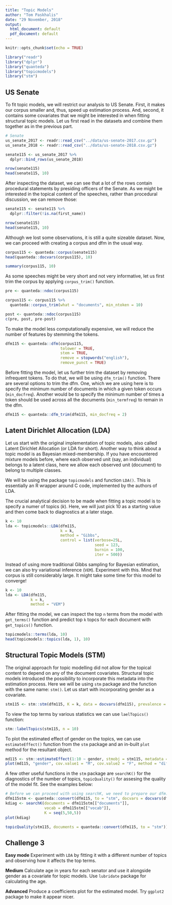 ```yaml
---
title: "Topic Models"
author: "Tom Paskhalis"
date: "29 November, 2018"
output:
  html_document: default
  pdf_document: default
---
```


```r
knitr::opts_chunk$set(echo = TRUE)
```

```r
library("readr")
library("dplyr")
library("quanteda")
library("topicmodels")
library("stm")
```

## US Senate

To fit topic models, we will restrict our analysis to US Senate. First, it makes
our corpus smaller and, thus, speed up estimation process. And, second, it
contains some covariates that we might be interested in when fitting structural
topic models. Let us first read in the datasets and combine them together as
in the previous part.

```r
# Senate
us_senate_2017 <- readr::read_csv("../data/us-senate-2017.csv.gz")
us_senate_2018 <- readr::read_csv("../data/us-senate-2018.csv.gz")

senate115 <- us_senate_2017 %>%
  dplyr::bind_rows(us_senate_2018)

nrow(senate115)
head(senate115, 10)
```

After inspecting the dataset, we can see that a lot of the rows contain procedural
statements by presiding officers of the Senate. As we might be interested in the
topical content of the speeches, rather than procedural discussion, we can remove
those:

```r
senate115 <- senate115 %>%
  dplyr::filter(!is.na(first_name))

nrow(senate115)
head(senate115, 10)
```

Although we lost some observations, it is still a quite sizeable dataset. Now,
we can proceed with creating a corpus and dfm in the usual way.

```r
corpus115 <- quanteda::corpus(senate115)
head(quanteda::docvars(corpus115), 10)
```

```r
summary(corpus115, 10)
```

As some speeches might be very short and not very informative, let us first trim
the corpus by applying `corpus_trim()` function.

```r
pre <- quanteda::ndoc(corpus115)

corpus115 <- corpus115 %>%
  quanteda::corpus_trim(what = "documents", min_ntoken = 10)

post <- quanteda::ndoc(corpus115)
c(pre, post, pre-post)
```

To make the model less computationally expensive, we will reduce the number of
features by stemming the tokens.

```r
dfm115 <- quanteda::dfm(corpus115,
                        tolower = TRUE,
                        stem = TRUE,
                        remove = stopwords("english"),
                        remove_punct = TRUE)
```

Before fitting the model, let us further trim the dataset by removing infrequent
tokens. To do that, we will be using `dfm_trim()` function. There are several
options to trim the dfm. One, which we are using here is to specify the
minimum number of documents in which a given token occurs (`min_docfreq`).
Another would be to specify the minimum number of times a token should be used
across all the documents (`min_termfreq`) to remain in the dfm.

```r
dfm115 <- quanteda::dfm_trim(dfm115, min_docfreq = 2)
```

## Latent Dirichlet Allocation (LDA)

Let us start with the original implementation of topic models, also called
Latent Dirichlet Allocation (or LDA for short). Another way to think about a
topic model is as Bayesian mixed-membership. If you have encountered mixture
models before, where each observed unit (say, an individual) belongs to a latent
class, here we allow each observed unit (document) to belong to multiple 
classes.

We will be using the package `topicmodels` and function `LDA()`. This is
essentially an R wrapper around C code, implemented by the authors of LDA.

The crucial analytical decision to be made when fitting a topic model is to
specify a numer of topics ($k$). Here, we will just pick 10 as a starting value
and then come back to diagnostics at a later stage.

```r
k <- 10
lda <- topicmodels::LDA(dfm115,
                        k = k,
                        method = "Gibbs",
                        control = list(verbose=25L,
                                       seed = 123,
                                       burnin = 100,
                                       iter = 500))
```

Instead of using more traditional Gibbs sampling for Bayesian estimation, we
can also try variational inference (`VEM`). Experiment with this. Mind that
corpus is still considerably large. It might take some time for this model
to converge!

```r
k <- 10
lda <- LDA(dfm115,
           k = k,
           method = "VEM")
```

After fitting the model, we can inspect the top `n` terms from the model with
`get_terms()` function and predict top `k` topcs for each document with
`get_topics()` function.

```r
topicmodels::terms(lda, 10)
head(topicmodels::topics(lda, 1), 10)
```

## Structural Topic Models (STM)

The original approach for topic modelling did not allow for the topical content
to depend on any of the document covariates. Structural topic models introduced
the possibility to incorporate this metadata into the estimation process. Here
we will be using `stm` package and the function with the same name: `stm()`. 
Let us start with incorporating gender as a covariate.

```r
stm115 <- stm::stm(dfm115, K = k, data = docvars(dfm115), prevalence = ~ gender)
```

To view the top terms by various statistics we can use `laelTopics()` function:

```r
stm::labelTopics(stm115, n = 10)
```

To plot the estimated effect of gender on the topics, we can use `estimateEffect()`
function from the `stm` package and an in-built `plot` method for the resultant
object.

```r
md115 <- stm::estimateEffect(1:10 ~ gender, stmobj = stm115, metadata = docvars(dfm115))
plot(md115, "gender", cov.value1 = "M", cov.value2 = "F", method = "difference")
```

A few other useful functions in the `stm` package are `searchK()` for the diagnostics
of the number of topics, `topicQuality()` for assesing the quality of the model fit.
See the examples below:

```r
# Before we can proceed with using searchK, we need to prepare our dfm.
dfm115stm <- quanteda::convert(dfm115, to = "stm", docvars = docvars(dfm115))
kdiag <- searchK(documents = dfm115stm[["documents"]],
                 vocab = dfm115stm[["vocab"]],
                 K = seq(5,50,5))
plot(kdiag)

topicQuality(stm115, documents = quanteda::convert(dfm115, to = "stm"))
```

## Challenge 3

**Easy mode** Experiment with `LDA` by fitting it with a different number of topics
and observing how it affects the top terms.

**Medium** Calculate age in years for each senator and use it alongside gender
as a covariate for topic models. Use `lubridate` package for calculating the age.

**Advanced** Produce a coefficients plot for the estimated model. 
Try `ggplot2` package to make it appear nicer.
